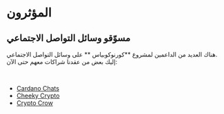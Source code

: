 # المؤثرون  

## مسوّقو وسائل التواصل الاجتماعي  

هناك العديد من الداعمين لمشروع **كورنوكوبياس ** على وسائل التواصل الاجتماعي.  
إليك بعض من عقدنا شراكات معهم حتى الآن:  

</br>

- [Cardano Chats](/company/partners/blockchain/influencers/cardano-chats)  
- [Cheeky Crypto](/company/partners/blockchain/influencers/cheeky-crypto)  
- [Crypto Crow](/company/partners/blockchain/influencers/crypto-crow)  
